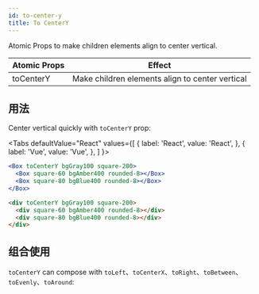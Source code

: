 ```yaml
---
id: to-center-y
title: To CenterY
---
```



Atomic Props to make children elements align to center vertical.

| Atomic Props | Effect                                          |
| ------------ | ----------------------------------------------- |
| toCenterY    | Make children elements align to center vertical |

## 用法

Center vertical quickly with `toCenterY` prop:

<Tabs
defaultValue="React"
values={[
{ label: 'React', value: 'React', },
{ label: 'Vue', value: 'Vue', },
]
}>
<TabItem value="React">

```jsx live
<Box toCenterY bgGray100 square-200>
  <Box square-60 bgAmber400 rounded-8></Box>
  <Box square-80 bgBlue400 rounded-8></Box>
</Box>
```

</TabItem>
<TabItem value="Vue">

```html
<div toCenterY bgGray100 square-200>
  <div square-60 bgAmber400 rounded-8></div>
  <div square-80 bgBlue400 rounded-8></div>
</div>
```

</TabItem>
</Tabs>

## 组合使用

`toCenterY` can compose with `toLeft`、`toCenterX`、`toRight`、`toBetween`、`toEvenly`、`toAround`:

<LayoutEngine8 />
